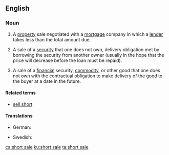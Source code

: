 ==English==

===Noun===
{{en-noun|head=[[short]] [[sale]]}}

# {{label|en|real estate}} A [[property]] sale negotiated with a [[mortgage]] company in which a [[lender]] takes less than the total amount due.
# {{label|en|investments}} A sale of a [[security]] that one does not own, delivery obligation met by borrowing the security from another owner (usually in the hope that the price will decrease before the loan must be repaid).
# {{label|en|economics}} A sale of a [[financial]] security, [[commodity]], or other good that one does not own with the contractual obligation to make delivery of the good to the buyer at a date in the future.

====Related terms====
* [[sell short]]

====Translations====
{{trans-top|property sale negotiated with a mortgage company in which a lender takes less than the total amount due}}
{{trans-mid}}
{{trans-bottom}}

{{trans-top|sale of a security that one does not own, delivery obligation met by borrowing the security from another owner}}
* German: {{t+|de|Leerverkauf|m}}
{{trans-mid}}
* Swedish: {{t|sv|blankning|c}}
{{trans-bottom}}

[[ca:short sale]]
[[ku:short sale]]
[[ta:short sale]]